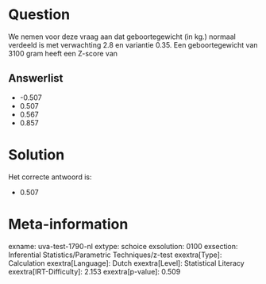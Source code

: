 Question
========

We nemen voor deze vraag aan dat geboortegewicht (in kg.) normaal
verdeeld is met verwachting 2.8 en variantie 0.35. Een geboortegewicht
van 3100 gram heeft een Z-score van

Answerlist
----------

* -0.507
* 0.507
* 0.567
* 0.857

Solution
========

Het correcte antwoord is: 

* 0.507

Meta-information
================
exname: uva-test-1790-nl
extype: schoice
exsolution: 0100
exsection: Inferential Statistics/Parametric Techniques/z-test
exextra[Type]: Calculation
exextra[Language]: Dutch
exextra[Level]: Statistical Literacy
exextra[IRT-Difficulty]: 2.153
exextra[p-value]: 0.509
